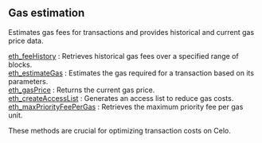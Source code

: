
## Gas estimation

Estimates gas fees for transactions and provides historical and current gas price data.

[eth_feeHistory](/celo-api/gasestimation/eth_feeHistory) : Retrieves historical gas fees over a specified range of blocks.  \
[eth_estimateGas](/celo-api/gasestimation/eth_estimateGas) : Estimates the gas required for a transaction based on its parameters. \
[eth_gasPrice](/celo-api/gasestimation/eth_gasPrice) : Returns the current gas price.   \
[eth_createAccessList](/celo-api/gasestimation/eth_createAccessList) : Generates an access list to reduce gas costs. \
[eth_maxPriorityFeePerGas](/celo-api/gasestimation/eth_maxPriorityFeePerGas) : Retrieves the maximum priority fee per gas unit.

These methods are crucial for optimizing transaction costs on Celo.

<Space h={16} />
<GetStarted />